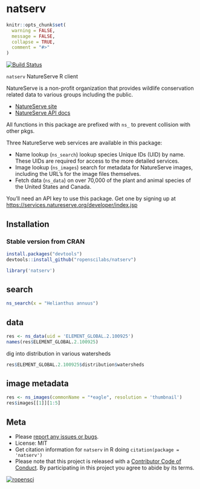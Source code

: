 natserv
=======

```r
knitr::opts_chunk$set(
  warning = FALSE,
  message = FALSE,
  collapse = TRUE,
  comment = "#>"
)
```

[![Build Status](https://travis-ci.org/ropenscilabs/natserv.svg?branch=master)](https://travis-ci.org/ropenscilabs/natserv)

`natserv` NatureServe R client

NatureServe is a non-profit organization that provides wildlife conservation related data to various groups including the public.

* [NatureServe site](https://services.natureserve.org)
* [NatureServe API docs](https://services.natureserve.org/BrowseServices/getSpeciesData/getSpeciesListREST.jsp)

All functions in this package are prefixed with `ns_` to prevent 
collision with other pkgs.

Three NatureServe web services are available in this package: 

* Name lookup (`ns_search`) lookup species Unique IDs (UID) by name. These UIDs are required for access to the more detailed services.
* Image lookup (`ns_images`) search for metadata for NatureServe images, including the URL's for the image files themselves.
* Fetch data (`ns_data`) on over 70,000 of the plant and animal species of the United States and Canada.

You'll need an API key to use this package. Get one by signing up at 
<https://services.natureserve.org/developer/index.jsp>

## Installation

### Stable version from CRAN

```r
install.packages("devtools")
devtools::install_github("ropenscilabs/natserv")
```

```r
library('natserv')
```

## search

```r
ns_search(x = "Helianthus annuus")
```

## data

```r
res <- ns_data(uid = 'ELEMENT_GLOBAL.2.100925')
names(res$ELEMENT_GLOBAL.2.100925)
```

dig into distribution in various watersheds

```r
res$ELEMENT_GLOBAL.2.100925$distribution$watersheds
```

## image metadata

```r
res <- ns_images(commonName = "*eagle", resolution = 'thumbnail')
res$images[[1]][1:5]
```

## Meta

* Please [report any issues or bugs](https://github.com/ropenscilabs/natserv/issues).
* License: MIT
* Get citation information for `natserv` in R doing `citation(package = 'natserv')`
* Please note that this project is released with a [Contributor Code of Conduct](CONDUCT.md). By participating in this project you agree to abide by its terms.

[![ropensci](http://ropensci.org/public_images/github_footer.png)](http://ropensci.org)
